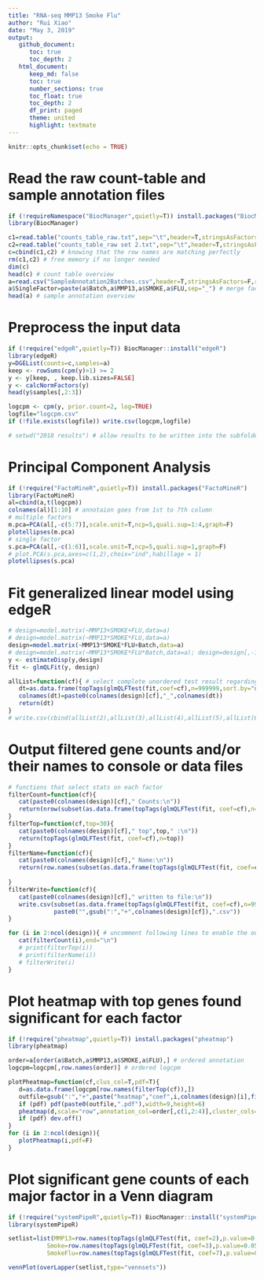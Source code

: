 ```yaml
---
title: "RNA-seq MMP13 Smoke Flu"
author: "Rui Xiao"
date: "May 3, 2019"
output: 
   github_document:
      toc: true
      toc_depth: 2
   html_document:
      keep_md: false
      toc: true
      number_sections: true
      toc_float: true
      toc_depth: 2
      df_print: paged
      theme: united
      highlight: textmate
---
```


```r
knitr::opts_chunk$set(echo = TRUE)
```

# Read the raw count-table and sample annotation files
```r
if (!requireNamespace("BiocManager",quietly=T)) install.packages("BiocManager")
library(BiocManager)

c1=read.table("counts_table_raw.txt",sep="\t",header=T,stringsAsFactors=F,row.names=1)
c2=read.table("counts_table_raw set 2.txt",sep="\t",header=T,stringsAsFactors=F,row.names=1)
c=cbind(c1,c2) # knowing that the row names are matching perfectly
rm(c1,c2) # free memory if no longer needed
dim(c)
head(c) # count table overview
a=read.csv("SampleAnnotation2Batches.csv",header=T,stringsAsFactors=F,row.names=1)
a$SingleFactor=paste(a$Batch,a$MMP13,a$SMOKE,a$FLU,sep="_") # merge factors into one for some further analysis
head(a) # sample annotation overview
```

# Preprocess the input data
``` r
if (!require("edgeR",quietly=T)) BiocManager::install("edgeR")
library(edgeR)
y=DGEList(counts=c,samples=a)
keep <- rowSums(cpm(y)>1) >= 2
y <- y[keep, , keep.lib.sizes=FALSE]
y <- calcNormFactors(y)
head(y$samples[,2:3])

logcpm <- cpm(y, prior.count=2, log=TRUE)
logfile="logcpm.csv"
if (!file.exists(logfile)) write.csv(logcpm,logfile)

# setwd("2018 results") # allow results to be written into the subfolder
```

# Principal Component Analysis
```r
if (!require("FactoMineR",quietly=T)) install.packages("FactoMineR")
library(FactoMineR)
al=cbind(a,t(logcpm))
colnames(al)[1:10] # annotaion goes from 1st to 7th column
# multiple factors
m.pca=PCA(al[,-c(5:7)],scale.unit=T,ncp=5,quali.sup=1:4,graph=F)
plotellipses(m.pca)
# single factor
s.pca=PCA(al[,-c(1:6)],scale.unit=T,ncp=5,quali.sup=1,graph=F)
# plot.PCA(s.pca,axes=c(1,2),choix="ind",habillage = 1)
plotellipses(s.pca)
```

# Fit generalized linear model using edgeR
```r
# design=model.matrix(~MMP13+SMOKE+FLU,data=a)
# design=model.matrix(~MMP13*SMOKE*FLU,data=a)
design=model.matrix(~MMP13*SMOKE*FLU+Batch,data=a)
# design=model.matrix(~MMP13*SMOKE*FLU*Batch,data=a); design=design[,-16]
y <- estimateDisp(y,design)
fit <- glmQLFit(y, design)

allList=function(cf){ # select complete unordered test result regarding each coefficient
   dt=as.data.frame(topTags(glmQLFTest(fit,coef=cf),n=999999,sort.by="none"))
   colnames(dt)=paste0(colnames(design)[cf],"_",colnames(dt))
   return(dt)
}
# write.csv(cbind(allList(2),allList(3),allList(4),allList(5),allList(6),allList(7),allList(8)),"GLM_All.csv") # combine and write to csv file
```

# Output filtered gene counts and/or their names to console or data files
```r
# functions that select stats on each factor
filterCount=function(cf){
   cat(paste0(colnames(design)[cf]," Counts:\n"))
   return(nrow(subset(as.data.frame(topTags(glmQLFTest(fit, coef=cf),n=999999)),abs(logFC)>log2(2)&FDR<0.05)))
}
filterTop=function(cf,top=30){
   cat(paste0(colnames(design)[cf]," top",top," :\n"))
   return(topTags(glmQLFTest(fit, coef=cf),n=top))
}
filterName=function(cf){
   cat(paste0(colnames(design)[cf]," Name:\n"))
   return(row.names(subset(as.data.frame(topTags(glmQLFTest(fit, coef=cf),n=999999)),abs(logFC)>log2(2)&FDR<0.05)))
   
}
filterWrite=function(cf){
   cat(paste0(colnames(design)[cf]," written to file:\n"))
   write.csv(subset(as.data.frame(topTags(glmQLFTest(fit, coef=cf),n=999999)),abs(logFC)>log2(2)&FDR<0.05),
             paste0("",gsub(":","+",colnames(design)[cf]),".csv"))
}

for (i in 2:ncol(design)){ # uncomment following lines to enable the outputs
   cat(filterCount(i),end="\n")
   # print(filterTop(i))
   # print(filterName(i))
   # filterWrite(i)
}
```

# Plot heatmap with top genes found significant for each factor
```r
if (!require("pheatmap",quietly=T)) install.packages("pheatmap")
library(pheatmap)

order=a[order(a$Batch,a$MMP13,a$SMOKE,a$FLU),] # ordered annotation
logcpm=logcpm[,row.names(order)] # ordered logcpm

plotPheatmap=function(cf,clus_col=T,pdf=T){
   d=as.data.frame(logcpm[row.names(filterTop(cf)),])
   outfile=gsub(":","+",paste("heatmap","coef",i,colnames(design)[i],filterCount(cf),sep="_"))
   if (pdf) pdf(paste0(outfile,".pdf"),width=9,height=6)
   pheatmap(d,scale="row",annotation_col=order[,c(1,2:4)],cluster_cols=clus_col,main=outfile)
   if (pdf) dev.off()
}
for (i in 2:ncol(design)){
   plotPheatmap(i,pdf=F)
}
```

# Plot significant gene counts of each major factor in a Venn diagram
```r
if (!require("systemPipeR",quietly=T)) BiocManager::install("systemPipeR")
library(systemPipeR)

setlist=list(MMP13=row.names(topTags(glmQLFTest(fit, coef=2),p.value=0.05,n=999999)),
           Smoke=row.names(topTags(glmQLFTest(fit, coef=3),p.value=0.05,n=999999)),
           SmokeFlu=row.names(topTags(glmQLFTest(fit, coef=7),p.value=0.05,n=999999)))

vennPlot(overLapper(setlist,type="vennsets"))
```
